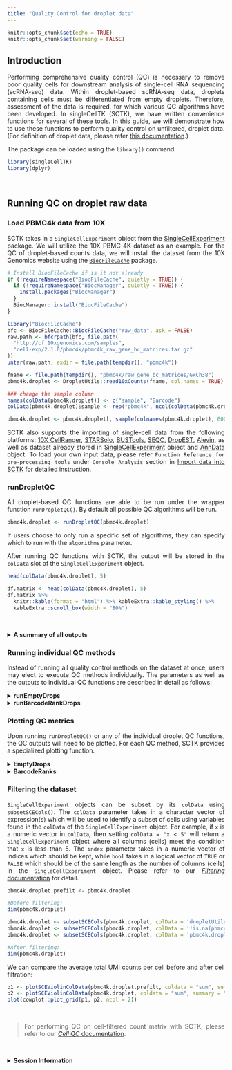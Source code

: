 ```yaml
---
title: "Quality Control for droplet data"
---
```

<style>
body {
text-align: justify}
</style>

```r
knitr::opts_chunk$set(echo = TRUE)
knitr::opts_chunk$set(warning = FALSE)
```

## Introduction

Performing comprehensive quality control (QC) is necessary to remove poor quality cells for downstream analysis of single-cell RNA sequencing (scRNA-seq) data. Within droplet-based scRNA-seq data, droplets containing cells must be differentiated from empty droplets. Therefore, assessment of the data is required, for which various QC algorithms have been developed. In singleCellTK (SCTK), we have written convenience functions for several of these tools. In this guide, we will demonstrate how to use these functions to perform quality control on unfiltered, droplet data. (For definition of droplet data, please refer [this documentation](cmd_qc.html#introduction-1).)

The package can be loaded using the `library()` command.

```r
library(singleCellTK)
library(dplyr)
```

<br />

## Running QC on droplet raw data

### Load PBMC4k data from 10X

SCTK takes in a `SingleCellExperiment` object from the [SingleCellExperiment](https://bioconductor.org/packages/release/bioc/html/SingleCellExperiment.html) package. We will utilize the 10X PBMC 4K dataset as an example. For the QC of droplet-based counts data, we will install the dataset from the 10X Genomics website using the [`BiocFileCache`](https://www.bioconductor.org/packages/release/bioc/html/BiocFileCache.html) package.

```r
# Install BiocFileCache if is it not already
if (!requireNamespace("BiocFileCache", quietly = TRUE)) {
  if (!requireNamespace("BiocManager", quietly = TRUE)) {
    install.packages("BiocManager")
  }
  BiocManager::install("BiocFileCache")
}

library("BiocFileCache")
bfc <- BiocFileCache::BiocFileCache("raw_data", ask = FALSE)
raw.path <- bfcrpath(bfc, file.path(
  "http://cf.10xgenomics.com/samples",
  "cell-exp/2.1.0/pbmc4k/pbmc4k_raw_gene_bc_matrices.tar.gz"
))
untar(raw.path, exdir = file.path(tempdir(), "pbmc4k"))

fname <- file.path(tempdir(), "pbmc4k/raw_gene_bc_matrices/GRCh38")
pbmc4k.droplet <- DropletUtils::read10xCounts(fname, col.names = TRUE)

### change the sample column
names(colData(pbmc4k.droplet)) <- c("sample", "Barcode")
colData(pbmc4k.droplet)$sample <- rep("pbmc4k", ncol(colData(pbmc4k.droplet)))
```

```r
pbmc4k.droplet <- pbmc4k.droplet[, sample(colnames(pbmc4k.droplet), 60000)]
```

SCTK also supports the importing of single-cell data from the following platforms: [10X CellRanger](https://support.10xgenomics.com/single-cell-gene-expression/software/pipelines/latest/what-is-cell-ranger), [STARSolo](https://github.com/alexdobin/STAR/blob/master/docs/STARsolo.md), [BUSTools](https://www.kallistobus.tools/), [SEQC](https://github.com/ambrosejcarr/seqc), [DropEST](https://github.com/hms-dbmi/dropEst), [Alevin](https://salmon.readthedocs.io/en/latest/alevin.html), as well as dataset already stored in [SingleCellExperiment](https://rdrr.io/bioc/SingleCellExperiment/man/SingleCellExperiment.html) object and [AnnData](https://github.com/theislab/anndata) object. To load your own input data, please refer `Function Reference for pre-processing tools` under `Console Analysis` section in [Import data into SCTK](import_data.html) for detailed instruction. 

### runDropletQC

All droplet-based QC functions are able to be run under the wrapper function `runDropletQC()`. By default all possible QC algorithms will be run.

```r
pbmc4k.droplet <- runDropletQC(pbmc4k.droplet)
```

If users choose to only run a specific set of algorithms, they can specify which to run with the `algorithms` parameter.

After running QC functions with SCTK, the output will be stored in the `colData` slot of the `SingleCellExperiment` object.

```r
head(colData(pbmc4k.droplet), 5)
```

```r
df.matrix <- head(colData(pbmc4k.droplet), 5)
df.matrix %>%
  knitr::kable(format = "html") %>% kableExtra::kable_styling() %>%
  kableExtra::scroll_box(width = "80%")
```

<br />

````{=html}
<details>
  <summary><b>A summary of all outputs</b></summary>
```` 

```r
tabl <- "
| QC output                              | Description                                                       | Methods             | Package/Tool  |
|:---------------------------------------|:------------------------------------------------------------------|:--------------------|:--------------|
| `sum`                                    | Total counts                                                  | `runPerCellQC()`      | [scater](https://bioconductor.org/packages/release/bioc/html/scater.html)        |
| `detected`                               | Total features                                                | `runPerCellQC()`      | [scater](https://bioconductor.org/packages/release/bioc/html/scater.html)        |
| `percent_top`                            | % Expression coming from top features                         | `runPerCellQC()`      | [scater](https://bioconductor.org/packages/release/bioc/html/scater.html)        |
| `subsets_*`                               | sum, detected, percent_top calculated on specified gene list  | `runPerCellQC()`      | [scater](https://bioconductor.org/packages/release/bioc/html/scater.html)        |
| `dropletUtils_emptyDrops_total`          | Total counts                                                      | `runEmptyDrops()`       | [DropletUtils](https://bioconductor.org/packages/release/bioc/html/DropletUtils.html)  |
| `dropletUtils_emptyDrops_logprob`        | The log-probability of droplet being empty                        | `runEmptyDrops()`       | [DropletUtils](https://bioconductor.org/packages/release/bioc/html/DropletUtils.html)  |
| `dropletUtils_emptyDrops_pvalue`         | Monte Carlo p-value of droplet being empty                        | `runEmptyDrops()`       | [DropletUtils](https://bioconductor.org/packages/release/bioc/html/DropletUtils.html)  |
| `dropletUtils_emptyDrops_limited`        | Whether a lower p-value could be obtained by increasing niters    | `runEmptyDrops()`       | [DropletUtils](https://bioconductor.org/packages/release/bioc/html/DropletUtils.html)  |
| `dropletUtils_emptyDrops_fdr`            | p-value of droplet being empty, corrected for false detection rate| `runEmptyDrops()`       | [DropletUtils](https://bioconductor.org/packages/release/bioc/html/DropletUtils.html)  |
| `dropletUtils_BarcodeRank_Knee`          | Whether total UMI count value is higher than knee point           | `runBarcodeRankDrops()` | [DropletUtils](https://bioconductor.org/packages/release/bioc/html/DropletUtils.html)  |
| `dropletUtils_BarcodeRank_Inflection`    | Whether total UMI count value is higher than inflection point     | `runBarcodeRankDrops()` | [DropletUtils](https://bioconductor.org/packages/release/bioc/html/DropletUtils.html)  |
"
cat(tabl)
```

````{=html}
</details>
```` 

### Running individual QC methods

Instead of running all quality control methods on the dataset at once, users may elect to execute QC methods individually. The parameters as well as the outputs to individual QC functions are described in detail as follows:

````{=html}
<details>
  <summary><b>runEmptyDrops</b></summary>
```` 

It is crucial to distinguish the data occurring from real cells and empty droplets containing ambient RNA. SCTK employs the [EmptyDrops](https://rdrr.io/github/MarioniLab/DropletUtils/man/emptyDrops.html) algorithm from the [DropletUtils](https://bioconductor.org/packages/release/bioc/html/DropletUtils.html) package to test for empty droplets. The wrapper function `runEmptyDrops()` can be used to separately run the EmptyDrops algorithm on its own.

- `lower` is the lower bound of the total UMI count, in which all barcodes below the lower bound are assumed to be empty droplets. 
- `niters` is the number of iterations the function will run for the calculation. 
- `testAmbient` indicates whether results should be returned for barcodes that have a total UMI count below what is specified in `lower`.

```r
pbmc4k.droplet <- runEmptyDrops(
  inSCE = pbmc4k.droplet,
  useAssay = "counts",
  lower = 100,
  niters = 10000
)
```

````{=html}
</details>
<details>
  <summary><b>runBarcodeRankDrops</b></summary>
```` 

[BarcodeRanks](https://rdrr.io/bioc/DropletUtils/man/barcodeRanks.html) from the [DropletUtils](https://bioconductor.org/packages/release/bioc/html/DropletUtils.html) package computes barcode rank statistics and identifies the knee and inflection points on the total count curve. The knee and inflection points on the curve represent the difference between empty droplets and cell-containing droplets with much more RNA. The wrapper function `runBarcodeRankDrops()` can be used to separately run the BarcodeRanks algorithm on its own.

- `lower` is the lower bound of the total UMI count, in which all barcodes below the lower bound are assumed to be empty droplets.

```r
pbmc4k.droplet <- runBarcodeRankDrops(
  inSCE = pbmc4k.droplet,
  useAssay = "counts",
  fitBounds = NULL, df = 20
)
```

````{=html}
</details>
````

### Plotting QC metrics

Upon running `runDropletQC()` or any of the individual droplet QC functions, the QC outputs will need to be plotted. For each QC method, SCTK provides a specialized plotting function.

````{=html}
<details>
  <summary><b>EmptyDrops</b></summary>
```` 

The wrapper function `plotEmptyDropsResults()` can be used to plot the results from the EmptyDrops algorithm. This will visualize the empty droplets, by plotting the total UMI counts against the log probability for each barcode.

```r
emptyDropsResults <- plotEmptyDropsResults(
  inSCE = pbmc4k.droplet,
  axisLabelSize = 20,
  sample = NULL,
  fdrCutoff = 0.01,
  dotSize = 0.5,
  defaultTheme = TRUE
)
```

```r
emptyDropsResults$scatterEmptyDrops
```

Data points are colored by FDR values, where we see a small portion of the dataset contains barcodes that do not meet the threshold.

````{=html}
</details>
<details>
  <summary><b>BarcodeRanks</b></summary>
```` 

The wrapper function `plotBarcodeRankScatter()` can be used to plot the results from the BarcodeRanks algorithm. 

```r
plotBarcodeRankScatter(
  inSCE = pbmc4k.droplet,
  title = "BarcodeRanks Rank Plot",
  legendSize = 14
)
```

The total UMI count of each barcode is plotted against its rank. We can see a steep dropoff of UMI counts around the inflection point, where we see a presumed separation between cell-containing and empty droplets.

````{=html}
</details>
````

### Filtering the dataset

`SingleCellExperiment` objects can be subset by its `colData` using `subsetSCECols()`. The `colData` parameter takes in a character vector of expression(s) which will be used to identify a subset of cells using variables found in the `colData` of the `SingleCellExperiment` object. For example, if `x` is a numeric vector in `colData`, then setting `colData = "x < 5"` will return a `SingleCellExperiment` object where all columns (cells) meet the condition that `x` is less than 5. The `index` parameter takes in a numeric vector of indices which should be kept, while `bool` takes in a logical vector of `TRUE` or `FALSE` which should be of the same length as the number of columns (cells) in the `SingleCellExperiment` object. Please refer to our [*Filtering* documentation](filtering.html) for detail.

```r
pbmc4k.droplet.prefilt <- pbmc4k.droplet
```

```r
#Before filtering:
dim(pbmc4k.droplet)
```

```r
pbmc4k.droplet <- subsetSCECols(pbmc4k.droplet, colData = 'dropletUtils_BarcodeRank_Inflection == 1')
pbmc4k.droplet <- subsetSCECols(pbmc4k.droplet, colData = '!is.na(pbmc4k.droplet$dropletUtils_emptyDrops_fdr)')
pbmc4k.droplet <- subsetSCECols(pbmc4k.droplet, colData = 'pbmc4k.droplet$dropletUtils_emptyDrops_fdr < 0.01')
```

```r
#After filtering:
dim(pbmc4k.droplet)
```

We can compare the average total UMI counts per cell before and after cell filtration:

```r
p1 <- plotSCEViolinColData(pbmc4k.droplet.prefilt, coldata = "sum", summary = "mean", title = "Pre-filter", ylab = "Total counts")
p2 <- plotSCEViolinColData(pbmc4k.droplet, coldata = "sum", summary = "mean", title = "Post-filter", ylab = "Total counts")
plot(cowplot::plot_grid(p1, p2, ncol = 2))
```

<br />

>For performing QC on cell-filtered count matrix with SCTK, please refer to our [*Cell QC* documentation](cnsl_cellqc.html).

<br />

````{=html}
 <details>
 <summary><b>Session Information</b></summary>
````

```r
sessionInfo()
```

````{=html}
</details>
````